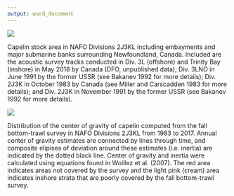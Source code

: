 ```yaml
---
output: word_document
---
```



![](output/Fig1_survey_map.png)

Capelin stock area in NAFO Divisions 2J3KL including embayments and major submarine banks surrounding Newfoundland, Canada. Included are the acoustic survey tracks conducted in Div. 3L (offshore) and Trinity Bay (inshore) in May 2018 by Canada (DFO, unpublished data); Div. 3LNO in June 1991 by the former USSR (see Bakanev 1992 for more details); Div. 2J3K in October 1983 by Canada (see Miller and Carscadden 1983 for more details); and Div. 2J3K in November 1991 by the former USSR (see Bakanev 1992 for more details).



![](output/Fig4_center_of_gravity_map.png)

Distribution of the center of gravity of capelin computed from the fall bottom-trawl survey in NAFO Divisions 2J3KL from 1983 to 2017. Annual center of gravity estimates are connected by lines through time, and composite elipises of deviation around these estimates (i.e. inertia) are indicated by the dotted black line. Center of gravity and inertia were calculated using equations found in Woillez et al. (2007). The red area indicates areas not covered by the survey and the light pink (cream) area indicates inshore strata that are poorly covered by the fall bottom-trawl survey.
